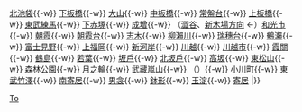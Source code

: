 {{鐵道路線
| 模板名稱 = 東上本線
| 名稱 = [[File:Tōbu Tetsudō Logo.svg|40px|東武鐵道|link=東武鐵道]] <small>[[東武鐵道]]</small> [[東上本線]] [[File:Tobu Tojo Line (TJ) symbol.svg|20px]]
| 代表色  = #009
| 背景顏色 = #FFFFFF 
| 車站列表 =  [[池袋站|池袋]]{{-w}} [[北池袋站|北池袋]]{{-w}} [[下板橋站|下板橋]]{{-w}} [[大山站 (東京都)|大山]]{{-w}} [[中板橋站|中板橋]]{{-w}} [[常盤台站 (東京都)|常盤台]]{{-w}} [[上板橋站|上板橋]]{{-w}} [[東武練馬站|東武練馬]]{{-w}} [[下赤塚站|下赤塚]]{{-w}} [[成增站|成增]]{{-w}} （[[Template:副都心線|澀谷]]、[[Template:有樂町線|新木場方向]] ←）[[和光市站|和光市]]{{-w}} [[朝霞站|朝霞]]{{-w}} [[朝霞台站|朝霞台]]{{-w}} [[志木站|志木]]{{-w}} [[柳瀨川站|柳瀨川]]{{-w}} [[瑞穗台站|瑞穗台]]{{-w}} [[鶴瀨站|鶴瀨]]{{-w}} [[富士見野站|富士見野]]{{-w}} [[上福岡站|上福岡]]{{-w}} [[新河岸站|新河岸]]{{-w}} [[川越站|川越]]{{-w}} [[川越市站|川越市]]{{-w}} [[霞關站 (埼玉縣)|霞關]]{{-w}} [[鶴島站|鶴島]]{{-w}} [[若葉站|若葉]]{{-w}} [[坂戶站|坂戶]]{{-w}} [[北坂戶站|北坂戶]]{{-w}} [[高坂站|高坂]]{{-w}} [[東松山站|東松山]]{{-w}} [[森林公園站 (埼玉縣)|森林公園]]{{-w}} [[月之輪站|月之輪]]{{-w}} [[武藏嵐山站|武藏嵐山]]{{-w}} （{{link-ja|嵐山號誌站|嵐山信号場}}）{{-w}} [[小川町站 (埼玉縣)|小川町]]{{-w}} [[東武竹澤站|東武竹澤]]{{-w}} [[南寄居站|南寄居]]{{-w}} [[男衾站|男衾]]{{-w}} [[鉢形站|鉢形]]{{-w}} [[玉淀站|玉淀]]{{-w}} [[寄居站|寄居]]
|}}<noinclude>
[[Category:東武鐵道路線模板|To]]
</noinclude>